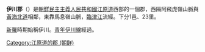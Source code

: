 {{Infobox Korean settlement
| context = north
| divs = 1 邑、22里
| map = NK-Gangwon-Ichon.png
| hangul = 이천군
| hanja = {{linktext|伊|川|郡}}
|settype=郡
|rr=Icheon-gun
|mr=Ich'ŏn-gun
}}
'''伊川郡'''（{{kor|諺=이천군|漢=伊川郡|羅=Ichŏn gun|f=y}}）是[[朝鮮民主主義人民共和國|朝鮮民主主義人民共和國]][[江原道_(朝鮮)|江原道]]西部的一個郡，西隔阿飛虎嶺山脈與[[黃海北道|黃海北道]]相鄰，東靠馬息嶺山脈，[[臨津江|臨津江]]流經。下分1邑、23里。

[[新羅|新羅]]時期始稱伊川。[[青年伊川線|青年伊川線]]經過。

{{江原道行政區劃 (朝鮮)}}

{{DEFAULTSORT:Ichon-gun}}
[[Category:江原道的郡_(朝鲜)|Category:江原道的郡 (朝鲜)]]